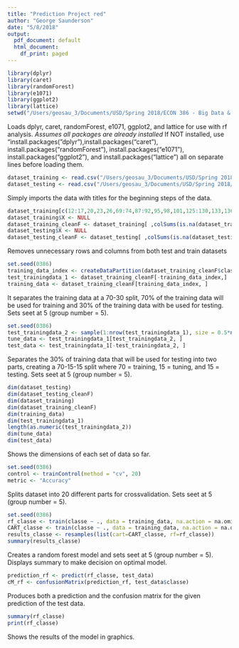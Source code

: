 ```yaml
---
title: "Prediction Project red"
author: "George Saunderson"
date: "5/8/2018"
output:
  pdf_document: default
  html_document:
    df_print: paged
---
```




```r
library(dplyr)
library(caret)
library(randomForest)
library(e1071)
library(ggplot2)
library(lattice)
setwd("/Users/geosau_3/Documents/USD/Spring 2018/ECON 386 - Big Data & Business/Project 2")
```
Loads dplyr, caret, randomForest, e1071, ggplot2, and lattice for use with rf analysis. *Assumes all packages are already installed* If NOT installed, use "install.packages("dplyr"),install.packages("caret"), install.packages("randomForest"), install.packages("e1071"), install.packages("ggplot2"), and install.packages("lattice") all on separate lines before loading them.


```r
dataset_training <- read.csv("/Users/geosau_3/Documents/USD/Spring 2018/ECON 386 - Big Data & Business/Project 2/training.csv", header = TRUE)
dataset_testing <- read.csv("/Users/geosau_3/Documents/USD/Spring 2018/ECON 386 - Big Data & Business/Project 2/testing.csv", header = TRUE)
```
Simply imports the data with titles for the beginning steps of the data.

```r
dataset_training[c(12:17,20,23,26,69:74,87:92,95,98,101,125:130,133,136,139)] <- NULL
dataset_training$X <- NULL
dataset_training_cleanF <- dataset_training[ ,colSums(is.na(dataset_training)) == 0]
dataset_testing$X <- NULL
dataset_testing_cleanF <- dataset_testing[ ,colSums(is.na(dataset_testing)) == 0]

```
Removes unnecessary rows and columns from both test and train datasets


```r
set.seed(0386)
training_data_index <- createDataPartition(dataset_training_cleanF$classe, p=0.70, list=FALSE)
test_trainingdata_1 <- dataset_training_cleanF[-training_data_index,]
training_data <- dataset_training_cleanF[training_data_index, ]
```
It separates the training data at a 70-30 split, 70% of the training data will be used for training and 30% of the training data with be used for testing. Sets seet at 5 (group number = 5).

```r
set.seed(0386)
test_trainingdata_2 <- sample(1:nrow(test_trainingdata_1), size = 0.5*nrow(test_trainingdata_1))
tune_data <- test_trainingdata_1[test_trainingdata_2, ]
test_data <- test_trainingdata_1[-test_trainingdata_2, ]
```
Separates the 30% of training data that will be used for testing into two parts, creating a 70-15-15 split where 70 = training, 15 = tuning, and 15 = testing. Sets seet at 5 (group number = 5).

```r
dim(dataset_testing)
dim(dataset_testing_cleanF)
dim(dataset_training)
dim(dataset_training_cleanF)
dim(training_data)
dim(test_trainingdata_1)
length(as.numeric(test_trainingdata_2))
dim(tune_data)
dim(test_data)
```
Shows the dimensions of each set of data so far.

```r
set.seed(0386)
control <- trainControl(method = "cv", 20)
metric <- "Accuracy"
```
Splits dataset into 20 different parts for crossvalidation. Sets seet at 5 (group number = 5).

```r
set.seed(0386)
rf_classe <- train(classe ~ ., data = training_data, na.action = na.omit, method = "rf", metric = metric, trControl = control)
CART_classe <- train(classe ~ ., data = training_data, na.action = na.omit, method = "rpart", metric = metric, trControl = control)
results_classe <- resamples(list(cart=CART_classe, rf=rf_classe))
summary(results_classe)
```
Creates a random forest model and sets seet at 5 (group number = 5). Displays summary to make decision on optimal model.

```r
prediction_rf <- predict(rf_classe, test_data)
cM_rf <- confusionMatrix(prediction_rf, test_data$classe)
```
Produces both a prediction and the confusion matrix for the given prediction of the test data.

```r
summary(rf_classe)
print(rf_classe)
```
Shows the results of the model in graphics.
